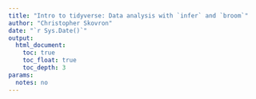 ```yaml
---
title: "Intro to tidyverse: Data analysis with `infer` and `broom`"
author: "Christopher Skovron"
date: "`r Sys.Date()`"
output: 
  html_document:
    toc: true
    toc_float: true
    toc_depth: 3
params:
  notes: no
---
```




    
